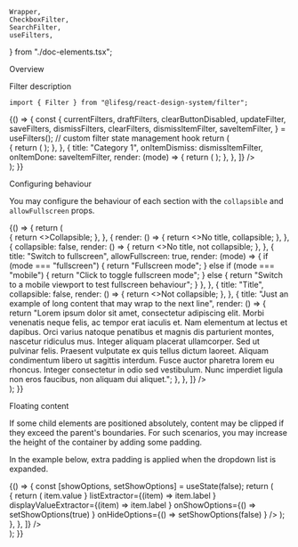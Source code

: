     Wrapper,
    CheckboxFilter,
    SearchFilter,
    useFilters,
} from "./doc-elements.tsx";

<Meta title="Modules/Filter" component={Filter} />

<Title>Filter</Title>

<Secondary>Overview</Secondary>

Filter description

```tsx
import { Filter } from "@lifesg/react-design-system/filter";
```

<Canvas>
    <Story name="Filter">
        {() => {
            const {
                currentFilters,
                draftFilters,
                clearButtonDisabled,
                updateFilter,
                saveFilters,
                dismissFilters,
                clearFilters,
                dismissItemFilter,
                saveItemFilter,
            } = useFilters(); // custom filter state management hook
            return (
                <div style={{ maxWidth: "500px", width: "100vw" }}>
                    <Filter
                        clearButtonDisabled={clearButtonDisabled}
                        onDone={saveFilters}
                        onClear={clearFilters}
                        onDismiss={dismissFilters}
                        items={[
                            {
                                collapsible: false,
                                allowFullscreen: true,
                                onItemDismiss: dismissItemFilter,
                                onItemDone: saveItemFilter,
                                render: (mode) => {
                                    return (
                                        <SearchFilter
                                            mode={mode}
                                            value={draftFilters.search}
                                            onChange={updateFilter(
                                                mode,
                                                "search"
                                            )}
                                        />
                                    );
                                },
                            },
                            {
                                title: "Category 1",
                                onItemDismiss: dismissItemFilter,
                                onItemDone: saveItemFilter,
                                render: (mode) => {
                                    return (
                                        <CheckboxFilter
                                            mode={mode}
                                            value={draftFilters.cat1}
                                            onChange={updateFilter(
                                                mode,
                                                "cat1"
                                            )}
                                        />
                                    );
                                },
                            },
                        ]}
                    />
                </div>
            );
        }}
    </Story>
</Canvas>

<Heading3>Configuring behaviour</Heading3>

You may configure the behaviour of each section with the `collapsible` and `allowFullscreen` props.

<Canvas>
    <Story name="Configuring behaviour">
        {() => {
            return (
                <div style={{ maxWidth: "500px", width: "100vw" }}>
                    <Filter
                        items={[
                            {
                                title: "Default",
                                render: () => {
                                    return <>Collapsible</>;
                                },
                            },
                            {
                                render: () => {
                                    return <>No title, collapsible</>;
                                },
                            },
                            {
                                collapsible: false,
                                render: () => {
                                    return <>No title, not collapsible</>;
                                },
                            },
                            {
                                title: "Switch to fullscreen",
                                allowFullscreen: true,
                                render: (mode) => {
                                    if (mode === "fullscreen") {
                                        return "Fullscreen mode";
                                    } else if (mode === "mobile") {
                                        return "Click to toggle fullscreen mode";
                                    } else {
                                        return "Switch to a mobile viewport to test fullscreen behaviour";
                                    }
                                },
                            },
                            {
                                title: "Title",
                                collapsible: false,
                                render: () => {
                                    return <>Not collapsible</>;
                                },
                            },
                            {
                                title: "Just an example of long content that may wrap to the next line",
                                render: () => {
                                    return "Lorem ipsum dolor sit amet, consectetur adipiscing elit. Morbi venenatis neque felis, ac tempor erat iaculis et. Nam elementum at lectus et dapibus. Orci varius natoque penatibus et magnis dis parturient montes, nascetur ridiculus mus. Integer aliquam placerat ullamcorper. Sed ut pulvinar felis. Praesent vulputate ex quis tellus dictum laoreet. Aliquam condimentum libero ut sagittis interdum. Fusce auctor pharetra lorem eu rhoncus. Integer consectetur in odio sed vestibulum. Nunc imperdiet ligula non eros faucibus, non aliquam dui aliquet.";
                                },
                            },
                        ]}
                    />
                </div>
            );
        }}
    </Story>
</Canvas>

<Heading3>Floating content</Heading3>

If some child elements are positioned absolutely, content may be clipped if they exceed the parent's boundaries.
For such scenarios, you may increase the height of the container by adding some padding.

In the example below, extra padding is applied when the dropdown list is expanded.

<Canvas>
    <Story name="With floating content">
        {() => {
            const [showOptions, setShowOptions] = useState(false);
            return (
                <div style={{ maxWidth: "500px", width: "100vw" }}>
                    <Filter
                        items={[
                            {
                                title: "Category 1",
                                render: () => {
                                    return (
                                        <Wrapper
                                            style={{
                                                paddingBottom: showOptions
                                                    ? "16rem"
                                                    : "1rem",
                                            }}
                                        >
                                            <Form.Select
                                                options={[
                                                    {
                                                        value: "A",
                                                        label: "Option A",
                                                    },
                                                    {
                                                        value: "B",
                                                        label: "Option B",
                                                    },
                                                    {
                                                        value: "C",
                                                        label: "Option C",
                                                    },
                                                    {
                                                        value: "D",
                                                        label: "Option D",
                                                    },
                                                ]}
                                                valueExtractor={(item) =>
                                                    item.value
                                                }
                                                listExtractor={(item) =>
                                                    item.label
                                                }
                                                displayValueExtractor={(item) =>
                                                    item.label
                                                }
                                                onShowOptions={() =>
                                                    setShowOptions(true)
                                                }
                                                onHideOptions={() =>
                                                    setShowOptions(false)
                                                }
                                            />
                                        </Wrapper>
                                    );
                                },
                            },
                        ]}
                    />
                </div>
            );
        }}
    </Story>
</Canvas>
